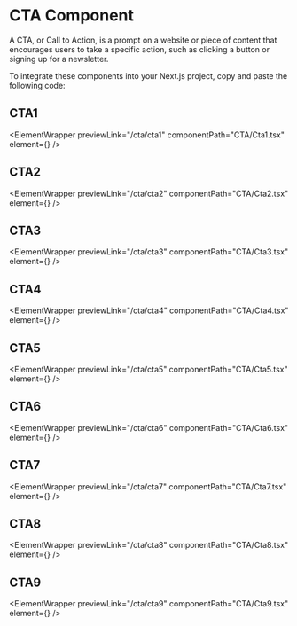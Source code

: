 
# CTA Component

A CTA, or Call to Action, is a prompt on a website or piece of content that encourages users to take a specific action, such as clicking a button or signing up for a newsletter.

To integrate these components into your Next.js project, copy and paste the following code:

## CTA1

<ElementWrapper
  previewLink="/cta/cta1"
  componentPath="CTA/Cta1.tsx"
  element={<Cta1 />}
/>

## CTA2

<ElementWrapper
  previewLink="/cta/cta2"
  componentPath="CTA/Cta2.tsx"
  element={<Cta2 />}
/>

## CTA3

<ElementWrapper
  previewLink="/cta/cta3"
  componentPath="CTA/Cta3.tsx"
  element={<Cta3 />}
/>

## CTA4

<ElementWrapper
  previewLink="/cta/cta4"
  componentPath="CTA/Cta4.tsx"
  element={<Cta4 />}
/>

## CTA5

<ElementWrapper
  previewLink="/cta/cta5"
  componentPath="CTA/Cta5.tsx"
  element={<Cta5 />}
/>

## CTA6

<ElementWrapper
  previewLink="/cta/cta6"
  componentPath="CTA/Cta6.tsx"
  element={<Cta6/>}
/>

## CTA7

<ElementWrapper
  previewLink="/cta/cta7"
  componentPath="CTA/Cta7.tsx"
  element={<Cta7 />}
/>

## CTA8

<ElementWrapper
  previewLink="/cta/cta8"
  componentPath="CTA/Cta8.tsx"
  element={<Cta8 />}
/>

## CTA9

<ElementWrapper
  previewLink="/cta/cta9"
  componentPath="CTA/Cta9.tsx"
  element={<Cta9 />}
/>
